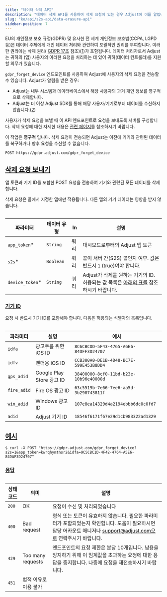 ```yaml
---
title: "데이터 삭제 API"
description: "데이터 삭제 API를 사용하여 삭제 요청이 있는 경우 Adjust에 이를 알립니다."
slug: "ko/api/s2s-api/data-erasure-api"
sidebar-position: 7
---
```


EU의 개인정보 보호 규정\(GDPR\) 및 유사한 전 세계 개인정보 보호법\(CCPA, LGPD 등\)은 데이터 주체에게 개인 데이터 처리와 관련하여 포괄적인 권리를 부여합니다. 이러한 권리에는 삭제 권리\( [GDPR 17조](https://gdpr.eu/article-17-right-to-be-forgotten/) 참조\)\([1](https://help.adjust.com/ko/article/gdpr#ref-1)\)가 포함됩니다. 데이터 처리자로서 Adjust는 귀하의 \(앱\) 사용자의 이러한 요청을 처리하는 데 있어 귀하\(데이터 컨트롤러\)를 지원할 의무가 있습니다.

`gdpr_forget_device` 엔드포인트를 사용하여 Adjust에 사용자의 삭제 요청을 전송할 수 있습니다. Adjust가 알림을 받은 경우:

-  Adjust는 내부 시스템과 데이터베이스에서 해당 사용자의 과거 개인 정보를 영구적으로 삭제합니다.
-  Adjust는 더 이상 Adjust SDK를 통해 해당 사용자/기기로부터 데이터를 수신하지 않습니다.\([2](https://help.adjust.com/ko/article/gdpr#ref-2)\)

사용자가 삭제 요청을 보낼 때 이 API 엔드포인트로 요청을 보내도록 서버를 구성합니다. 삭제 요청에 대한 자세한 내용은 [관련 페이지](https://help.adjust.com/ko/article/gdpr)를 참조하시기 바랍니다.

<Callout type="important">

이 작업은 **영구적** 입니다. 삭제 요청이 전송되면 Adjust는 이전에 기기와 관련된 데이터를 복구하거나 향후 요청을 수신할 수 없습니다.

</Callout>
<CodeBlock title="엔드포인트" highlight="/gdpr_forget_device">

```http
POST https://gdpr.adjust.com/gdpr_forget_device
```

</CodeBlock>

## [삭제 요청 보내기](send-an-erasure-request)

앱 토큰과 기기 ID를 포함한 POST 요청을 전송하여 기기와 관련된 모든 데이터를 삭제합니다.

<Callout type="note">

삭제 요청은 콜에서 지정한 앱에만 적용됩니다. 다른 앱의 기기 데이터는 영향을 받지 않습니다.

</Callout>
<Table>

| 파라미터         | 데이터 유형 | In   | 설명                                                                                                 |
| ---------------- | ----------- | ---- | ---------------------------------------------------------------------------------------------------- |
| `app_token`\*    | `String`    | 쿼리 | 대시보드로부터의 Adjust 앱 토큰                                                                      |
| `s2s`\*          | `Boolean`   | 쿼리 | 콜이 서버 간\(S2S\) 콜인지 여부. 값은 반드시 `1` \(true\)여야 합니다.                                |
| `device_token`\* | `String`    | 쿼리 | Adjust가 삭제를 원하는 기기의 ID. 허용되는 값 목록은 [아래의 표를](#device-ids) 참조하시기 바랍니다. |

</Table>

### [기기 ID](device-identifiers)

요청 시 반드시 기기 ID를 포함해야 합니다. 다음은 허용되는 식별자의 목록입니다.

<Table>

| 파라미터    | 설명                      | 예시                                   |
| ----------- | ------------------------- | -------------------------------------- |
| `idfa`      | 광고주를 위한 iOS ID      | `8C6CBCOD-5F43-4765-A6E6-84DFF3D24707` |
| `idfv`      | 벤더용 iOS ID             | `CCB300A0-DE1B-4D48-BC7E-599E453B8DD4` |
| `gps_adid`  | Google Play Store 광고 ID | `38400000-8cf0-11bd-b23e-10b96e40000d` |
| `fire_adid` | Fire OS 광고 ID           | `63c5519b-7e66-7ee6-aa5d-3b290743811f` |
| `win_adid`  | Windows 광고 ID           | `107e8ea14329d4a2194ebbb6dc0c0fd7`     |
| `adid`      | Adjust 기기 ID            | `18546f6171f67e29d1cb983322ad1329`     |

</Table>

## [예시](example)

<CodeBlock title="cURL" highlight="app_token=kwrqhymtnsr2&idfa=9C5CBC1D-4F42-4764-A5E6-84DAF3D24707">

```console
$ curl -X POST "https://gdpr.adjust.com/gdpr_forget_device?s2s=1&app_token=kwrqhymtnsr2&idfa=9C5CBC1D-4F42-4764-A5E6-84DAF3D24707"
```

</CodeBlock>

### [응답](responses)

<Table>

| 상태 코드 | 의미                  | 설명                                                                                                                                                                                             |
| --------- | --------------------- | ------------------------------------------------------------------------------------------------------------------------------------------------------------------------------------------------ |
| `200`     | OK                    | 요청이 수신 및 처리되었습니다                                                                                                                                                                    |
| `400`     | Bad request           | 형식 또는 토큰이 유효하지 않습니다. 필요한 파라미터가 포함되었는지 확인합니다. 도움이 필요하시면 담당 어카운트 매니저나 [support@adjust.com으로](mailto:support@adjust.com) 연락주시기 바랍니다. |
| `429`     | Too many requests     | 엔드포인트의 요청 제한은 분당 10개입니다. 남용을 방지하기 위해 이 임계값을 초과하는 요청에 대한 응답을 중지합니다. 나중에 요청을 재전송하시기 바랍니다.                                          |
| `451`     | 법적 이유로 이용 불가 |                                                                                                                                                                                                  |

</Table>
